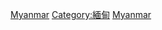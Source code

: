 {{commonscat|Politics of Myanmar}}
[[Category:亚洲各国政治|Myanmar]]
[[Category:緬甸|Category:緬甸]]
[[Category:东南亚政治|Myanmar]]